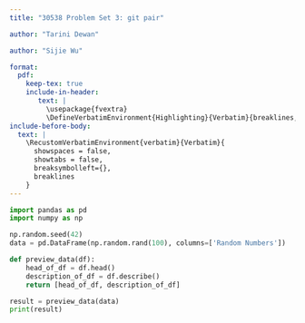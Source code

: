 ```yaml
---
title: "30538 Problem Set 3: git pair"

author: "Tarini Dewan"

author: "Sijie Wu"

format: 
  pdf:
    keep-tex: true
    include-in-header: 
       text: |
         \usepackage{fvextra}
         \DefineVerbatimEnvironment{Highlighting}{Verbatim}{breaklines,commandchars=\\\{\}}
include-before-body:
  text: |
    \RecustomVerbatimEnvironment{verbatim}{Verbatim}{
      showspaces = false,
      showtabs = false,
      breaksymbolleft={},
      breaklines
    }
---
```


```python
import pandas as pd
import numpy as np

np.random.seed(42)
data = pd.DataFrame(np.random.rand(100), columns=['Random Numbers'])

def preview_data(df):
    head_of_df = df.head()
    description_of_df = df.describe()
    return [head_of_df, description_of_df]

result = preview_data(data)
print(result)
```